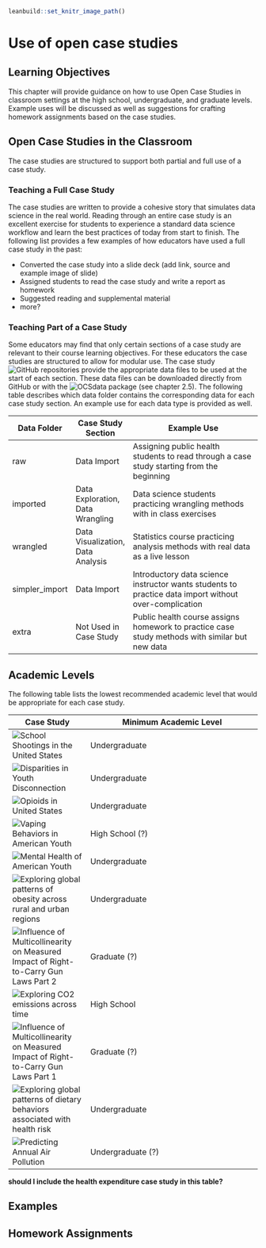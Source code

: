 
```r
leanbuild::set_knitr_image_path()
```

# Use of open case studies

## Learning Objectives

This chapter will provide guidance on how to use Open Case Studies in classroom settings at the high school, undergraduate, and graduate levels. Example uses will be discussed as well as suggestions for crafting homework assignments based on the case studies. 

## Open Case Studies in the Classroom

The case studies are structured to support both partial and full use of a case study.  

### Teaching a Full Case Study

The case studies are written to provide a cohesive story that simulates data science in the real world. Reading through an entire case study is an excellent exercise for students to experience a standard data science workflow and learn the best practices of today from start to finish. The following list provides a few examples of how educators have used a full case study in the past: 

- Converted the case study into a slide deck (add link, source and example image of slide)
- Assigned students to read the case study and write a report as homework
- Suggested reading and supplemental material 
- more? 

### Teaching Part of a Case Study

Some educators may find that only certain sections of a case study are relevant to their course learning objectives. For these educators the case studies are structured to allow for modular use. The case study ![GitHub repositories](https://github.com/opencasestudies) provide the appropriate data files to be used at the start of each section. These data files can be downloaded directly from GitHub or with the ![OCSdata](https://github.com/opencasestudies/OCSdata) package (see chapter 2.5). The following table describes which data folder contains the corresponding data for each case study section. An example use for each data type is provided as well. 

| Data Folder    | Case Study Section                | Example Use                                                                                           |
| -------------- | --------------------------------- | ----------------------------------------------------------------------------------------------------- |
| raw            | Data Import                       | Assigning public health students to read through a case study starting from the beginning             |
| imported       | Data Exploration, Data Wrangling  | Data science students practicing wrangling methods with in class exercises                            |
| wrangled       | Data Visualization, Data Analysis | Statistics course practicing analysis methods with real data as a live lesson                         |
| simpler_import | Data Import                       | Introductory data science instructor wants students to practice data import without over-complication |
| extra          | Not Used in Case Study            | Public health course assigns homework to practice case study methods with similar but new data        | 

## Academic Levels

The following table lists the lowest recommended academic level that would be appropriate for each case study.

| Case Study | Minimum Academic Level |
| ---------- | ---------------------- |
| ![School Shootings in the United States](https://www.opencasestudies.org/ocs-bp-school-shootings-dashboard/) | Undergraduate | 
| ![Disparities in Youth Disconnection](https://www.opencasestudies.org/ocs-bp-youth-disconnection/) | Undergraduate |
| ![Opioids in United States](https://www.opencasestudies.org/ocs-bp-opioid-rural-urban/) | Undergraduate | 
| ![Vaping Behaviors in American Youth](https://www.opencasestudies.org/ocs-bp-vaping-case-study/) | High School (?) |
| ![Mental Health of American Youth](https://www.opencasestudies.org/ocs-bp-youth-mental-health/) | Undergraduate |
| ![Exploring global patterns of obesity across rural and urban regions](https://www.opencasestudies.org/ocs-bp-rural-and-urban-obesity/) | Undergraduate |
| ![Influence of Multicollinearity on Measured Impact of Right-to-Carry Gun Laws Part 2](https://www.opencasestudies.org/ocs-bp-RTC-analysis/) | Graduate (?) |
| ![Exploring CO2 emissions across time](https://www.opencasestudies.org/ocs-bp-co2-emissions/) | High School |
| ![Influence of Multicollinearity on Measured Impact of Right-to-Carry Gun Laws Part 1](https://www.opencasestudies.org/ocs-bp-RTC-wrangling/) | Graduate (?) |
| ![Exploring global patterns of dietary behaviors associated with health risk](https://www.opencasestudies.org/ocs-bp-diet/) | Undergraduate |
| ![Predicting Annual Air Pollution](https://www.opencasestudies.org/ocs-bp-air-pollution/) | Undergraduate (?) |

**should I include the health expenditure case study in this table?**

## Examples


## Homework Assignments


